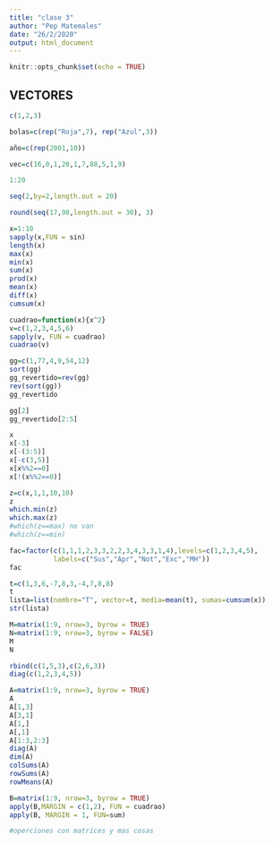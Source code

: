 ```yaml
---
title: "clase 3"
author: "Pep Matemales"
date: "26/2/2020"
output: html_document
---
```


```r
knitr::opts_chunk$set(echo = TRUE)
```

## VECTORES

```r
c(1,2,3)
```


```r
bolas=c(rep("Roja",7), rep("Azul",3))
```

```r
año=c(rep(2001,10))
```

```r
vec=c(16,0,1,20,1,7,88,5,1,9)
```
```r
1:20
```
```r
seq(2,by=2,length.out = 20)
```


```r
round(seq(17,98,length.out = 30), 3)
```

```r
x=1:10
sapply(x,FUN = sin)
length(x)
max(x)
min(x)
sum(x)
prod(x)
mean(x)
diff(x)
cumsum(x)

```

```r
cuadrao=function(x){x^2}
v=c(1,2,3,4,5,6)
sapply(v, FUN = cuadrao)
cuadrao(v)
```

```r
gg=c(1,77,4,9,54,12)
sort(gg)
gg_revertido=rev(gg)
rev(sort(gg))
gg_revertido
```

```r
gg[2]
gg_revertido[2:5]
```
```r
x
x[-3]
x[-(3:5)]
x[-c(3,5)]
x[x%%2==0]
x[!(x%%2==0)]
```

```r
z=c(x,1,1,10,10)
z
which.min(z)
which.max(z)
#which(z==max) no van
#which(z==min)
```



```r
fac=factor(c(1,1,1,2,3,3,2,2,3,4,3,3,1,4),levels=c(1,2,3,4,5),
           labels=c("Sus","Apr","Not","Exc","MH"))
fac

```

```r
t=c(1,3,6,-7,8,3,-4,7,8,8)
t
lista=list(nombre="T", vector=t, media=mean(t), sumas=cumsum(x))
str(lista)
```


```r
M=matrix(1:9, nrow=3, byrow = TRUE)
N=matrix(1:9, nrow=3, byrow = FALSE)
M
N
```

```r
rbind(c(1,5,3),c(2,6,3))
diag(c(1,2,3,4,5))
```

```r
A=matrix(1:9, nrow=3, byrow = TRUE)
A
A[1,3]
A[3,1]
A[1,]
A[,1]
A[1:3,2:3]
diag(A)
dim(A)
colSums(A)
rowSums(A)
rowMeans(A)
```

```r
B=matrix(1:9, nrow=3, byrow = TRUE)
apply(B,MARGIN = c(1,2), FUN = cuadrao)
apply(B, MARGIN = 1, FUN=sum)
```

```r
#operciones con matrices y mas cosas



```







